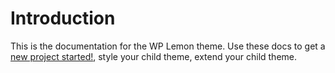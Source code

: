 # Introduction

This is the documentation for the WP Lemon theme. Use these docs to get a [new project started!](/getting-started), style your child theme, extend your child theme.
